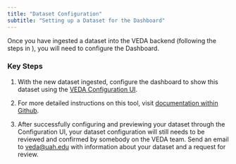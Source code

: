 ```yaml
---
title: "Dataset Configuration"
subtitle: "Setting up a Dataset for the Dashboard"
---
```


Once you have ingested a dataset into the VEDA backend (following the steps in [](./dataset-ingestion.qmd)), you will need to configure the Dashboard.

### Key Steps

1.  With the new dataset ingested, configure the dashboard to show this dataset using the [VEDA Configuration UI](https://visex.netlify.app/admin/#/collections/dataset).

2.  For more detailed instructions on this tool, visit [documentation within Github](https://github.com/NASA-IMPACT/veda-config/blob/develop/docs/NETLIFY_CMS.md).

3.  After successfully configuring and previewing your dataset through the Configuration UI, your dataset configuration will still needs to be reviewed and confirmed by somebody on the VEDA team. Send an email to [veda@uah.edu](mailto:veda@uah.edu) with information about your dataset and a request for review.
